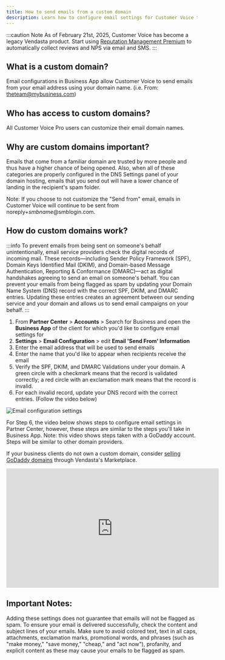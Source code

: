 ```yaml
---
title: How to send emails from a custom domain
description: Learn how to configure email settings for Customer Voice to send emails from a custom domain
---
```


:::caution Note
As of February 21st, 2025, Customer Voice has become a legacy Vendasta product. Start using [Reputation Management Premium](https://partners.vendasta.com/marketplace/products/RM) to automatically collect reviews and NPS via email and SMS.
:::

## What is a custom domain?

Email configurations in Business App allow Customer Voice to send emails from your email address using your domain name. (i.e. From: theteam@mybusiness.com)

## Who has access to custom domains?

All Customer Voice Pro users can customize their email domain names.

## Why are custom domains important?

Emails that come from a familiar domain are trusted by more people and thus have a higher chance of being opened. Also, when all of these categories are properly configured in the DNS Settings panel of your domain hosting, emails that you send out will have a lower chance of landing in the recipient's spam folder.

Note: If you choose to not customize the "Send from" email, emails in Customer Voice will continue to be sent from noreply+*smbname*@smblogin.com.

## How do custom domains work?

:::info
To prevent emails from being sent on someone's behalf unintentionally, email service providers check the digital records of incoming mail. These records—including Sender Policy Framework (SPF), Domain Keys Identified Mail (DKIM), and Domain-based Message Authentication, Reporting & Conformance (DMARC)—act as digital handshakes agreeing to send an email on someone's behalf. You can prevent your emails from being flagged as spam by updating your Domain Name System (DNS) record with the correct SPF, DKIM, and DMARC entries. Updating these entries creates an agreement between our sending service and your domain and allows us to send email campaigns on your behalf.
:::

1. From **Partner Center** > **Accounts** > Search for Business and open the **Business App** of the client for which you'd like to configure email settings for
2. **Settings** > **Email Configuration** > edit **Email 'Send From' Information**
3. Enter the email address that will be used to send emails
4. Enter the name that you'd like to appear when recipients receive the email
5. Verify the SPF, DKIM, and DMARC Validations under your domain. A green circle with a checkmark means that the record is validated correctly; a red circle with an exclamation mark means that the record is invalid.
6. For each invalid record, update your DNS record with the correct entries. (Follow the video below)

![Email configuration settings](/img/legacy-customer-voice/custom-domain-email-settings.jpg)

For Step 6, the video below shows steps to configure email settings in Partner Center, however, these steps are similar to the steps you'll take in Business App. Note: this video shows steps taken with a GoDaddy account. Steps will be similar to other domain providers.

If your business clients do not own a custom domain, consider [selling GoDaddy domains](https://partners.vendasta.com/marketplace/products/MP-4TMLZSQ5FMJQX5T75TPC43FQBWD2VXLB) through Vendasta's Marketplace.

<iframe src="https://fast.wistia.com/embed/iframe/f2i5rh7g5j" width="560" height="315" frameborder="0" allowFullScreen></iframe>

## Important Notes:

Adding these settings does not guarantee that emails will not be flagged as spam. To ensure your email is delivered successfully, check the content and subject lines of your emails. Make sure to avoid colored text, text in all caps, attachments, exclamation marks, promotional words, and phrases (such as "make money," "save money," "cheap," and "act now"), profanity, and explicit content as these may cause your emails to be flagged as spam.